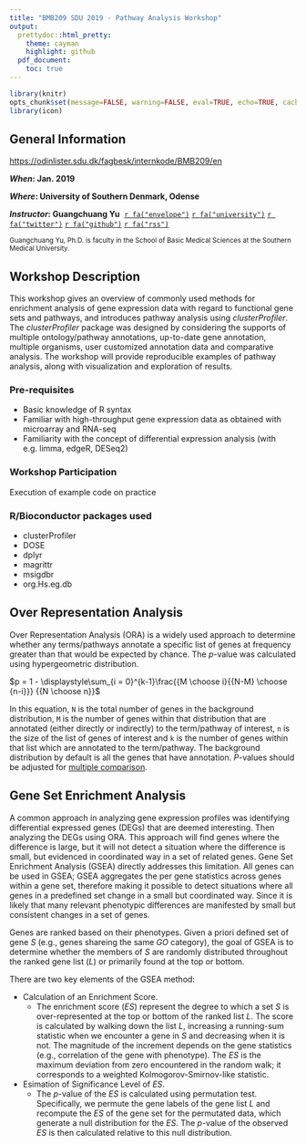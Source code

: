```yaml
---
title: "BMB209 SDU 2019 - Pathway Analysis Workshop"
output:
  prettydoc::html_pretty:
    theme: cayman
    highlight: github
  pdf_document:
    toc: true
---
```



```r
library(knitr)
opts_chunk$set(message=FALSE, warning=FALSE, eval=TRUE, echo=TRUE, cache=TRUE)
library(icon)
```

## General Information

<https://odinlister.sdu.dk/fagbesk/internkode/BMB209/en>

**_When_: Jan. 2019**

**_Where_: University of Southern Denmark, Odense**  


**_Instructor_: Guangchuang Yu**&nbsp;
[`r fa("envelope")`](mailto:guangchuangyu@gmail.com)
[`r fa("university")`](http://portal.smu.edu.cn/jcyxy/info/1084/2203.htm)
[`r fa("twitter")`](https://twitter.com/guangchuangyu)
[`r fa("github")`](https://github.com/GuangchuangYu/)
[`r fa("rss")`](https://guangchuangyu.github.io)

<small>Guangchuang Yu, Ph.D. is faculty in the School of Basic Medical Sciences at the Southern Medical University.</small>

## Workshop Description

This workshop gives an overview of commonly used methods for enrichment analysis of gene expression data with regard to functional gene sets and pathways, and introduces pathway analysis using *clusterProfiler*. The *clusterProfiler* package was designed by considering the supports of multiple ontology/pathway annotations, up-to-date gene annotation, multiple organisms, user customized annotation data and comparative analysis. The workshop will provide reproducible examples of pathway analysis, along with visualization and exploration of results.


### Pre-requisites

+ Basic knowledge of R syntax
+ Familiar with high-throughput gene expression data as obtained with microarray and RNA-seq
+ Familiarity with the concept of differential expression analysis (with e.g. limma, edgeR, DESeq2)

### Workshop Participation

Execution of example code on practice

### R/Bioconductor packages used

+ clusterProfiler
+ DOSE
+ dplyr
+ magrittr
+ msigdbr
+ org.Hs.eg.db



## Over Representation Analysis

Over Representation Analysis (ORA) is a widely used approach to determine whether any terms/pathways annotate a specific list of genes at frequency greater than that would be expected by chance. 
The _p_-value was calculated using hypergeometric distribution.


$p = 1 - \displaystyle\sum_{i = 0}^{k-1}\frac{{M \choose i}{{N-M} \choose {n-i}}} {{N \choose n}}$

In this equation, `N` is the total number of genes in the background distribution,
`M` is the number of genes within that distribution that are annotated (either directly or indirectly) to the
term/pathway of interest,
`n` is the size of the list of genes of interest and `k` is the number of genes within that list which
are annotated to the term/pathway. The background distribution by default is
all the genes that have annotation. _P_-values should be adjusted for [multiple comparison](https://en.wikipedia.org/wiki/Multiple_comparisons_problem).


## Gene Set Enrichment Analysis

A common approach in analyzing gene expression profiles was identifying differential expressed genes (DEGs) that are deemed interesting. Then analyzing the DEGs using ORA. This approach will find genes where the difference is large, but it will not detect a situation where the difference is small, but evidenced in coordinated way in a set of related genes. Gene Set Enrichment Analysis (GSEA) directly addresses this limitation.
All genes can be used in GSEA; GSEA aggregates the per gene statistics across genes within a gene set, therefore making it possible to detect situations where all genes in a predefined set change in a small but coordinated way. Since it is likely that many relevant phenotypic differences are manifested by small but consistent changes in a set of genes.

Genes are ranked based on their phenotypes. Given a priori defined set of gene _S_ (e.g., genes shareing the same _GO_ category), the goal of GSEA is to determine whether the members of _S_ are randomly distributed throughout the ranked gene list (_L_) or primarily found at the top or bottom.

There are two key elements of the GSEA method:

* Calculation of an Enrichment Score.
  + The enrichment score (_ES_) represent the degree to which a set _S_ is over-represented at the top or bottom of the ranked list _L_. The score is calculated by walking down the list _L_, increasing a running-sum statistic when we encounter a gene in _S_ and decreasing when it is not. The magnitude of the increment depends on the gene statistics (e.g., correlation of the gene with phenotype). The _ES_ is the maximum deviation from zero encountered in the random walk; it corresponds to a weighted Kolmogorov-Smirnov-like statistic.
* Esimation of Significance Level of _ES_.
  + The _p_-value of the _ES_ is calculated using permutation test. Specifically, we permute the gene labels of the gene list _L_ and recompute the _ES_ of the gene set for the permutated data, which generate a null distribution for the _ES_. The _p_-value of the observed _ES_ is then calculated relative to this null distribution.

